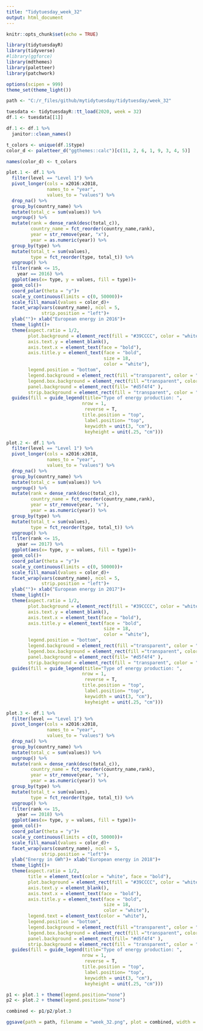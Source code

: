 ```yaml
---
title: "Tidytuesday_week_32"
output: html_document
---
```


```r
knitr::opts_chunk$set(echo = TRUE)
```

```r
library(tidytuesdayR)
library(tidyverse)
#library(ggforce)
library(mdthemes)
library(paletteer)
library(patchwork)

options(scipen = 999)
theme_set(theme_light())

path <- "C:/r_files/github/mytidytuesday/tidytuesday/week_32"
```

```r
tuesdata <- tidytuesdayR::tt_load(2020, week = 32)
df.1 <- tuesdata[[1]]

df.1 <- df.1 %>% 
  janitor::clean_names()

t_colors <- unique(df.1$type)
color_d <- paletteer_d("ggthemes::calc")[c(11, 2, 6, 1, 9, 3, 4, 5)]

names(color_d) <- t_colors
```

```r
plot.1 <- df.1 %>% 
  filter(level == "Level 1") %>% 
  pivot_longer(cols = x2016:x2018, 
               names_to = "year", 
               values_to = "values") %>% 
  drop_na() %>% 
  group_by(country_name) %>% 
  mutate(total_c = sum(values)) %>% 
  ungroup() %>% 
  mutate(rank = dense_rank(desc(total_c)),
         country_name = fct_reorder(country_name,rank),
         year = str_remove(year, "x"),
         year = as.numeric(year)) %>%
  group_by(type) %>% 
  mutate(total_t = sum(values),
         type = fct_reorder(type, total_t)) %>% 
  ungroup() %>% 
  filter(rank <= 15,
    year == 2016) %>% 
  ggplot(aes(x= type, y = values, fill = type))+
  geom_col()+
  coord_polar(theta = "y")+
  scale_y_continuous(limits = c(0, 50000))+
  scale_fill_manual(values = color_d)+
  facet_wrap(vars(country_name), ncol = 5, 
             strip.position = "left")+
  ylab("")+ xlab("European energy in 2016")+
  theme_light()+
  theme(aspect.ratio = 1/2,
        plot.background = element_rect(fill = "#39CCCC", color = "white"),
        axis.text.y = element_blank(),
        axis.text.x = element_text(face = "bold"),
        axis.title.y = element_text(face = "bold", 
                                    size = 18,
                                    color = "white"),
        legend.position = "bottom",
        legend.background = element_rect(fill ="transparent", color = "transparent"),
        legend.box.background = element_rect(fill ="transparent", color = "transparent"),
        panel.background = element_rect(fill= "#d5f4f4" ),
        strip.background = element_rect(fill = "transparent", color = "transparent"))+
  guides(fill = guide_legend(title="Type of energy production: ",
                            nrow = 1, 
                             reverse = T,
                            title.position = "top",
                             label.position= "top",
                             keywidth = unit(3, "cm"),
                             keyheight = unit(.25, "cm")))
```

```r
plot.2 <- df.1 %>% 
  filter(level == "Level 1") %>% 
  pivot_longer(cols = x2016:x2018, 
               names_to = "year", 
               values_to = "values") %>% 
  drop_na() %>% 
  group_by(country_name) %>% 
  mutate(total_c = sum(values)) %>% 
  ungroup() %>% 
  mutate(rank = dense_rank(desc(total_c)),
         country_name = fct_reorder(country_name,rank),
         year = str_remove(year, "x"),
         year = as.numeric(year)) %>%
  group_by(type) %>% 
  mutate(total_t = sum(values),
         type = fct_reorder(type, total_t)) %>% 
  ungroup() %>% 
  filter(rank <= 15,
    year == 2017) %>% 
  ggplot(aes(x= type, y = values, fill = type))+
  geom_col()+
  coord_polar(theta = "y")+
  scale_y_continuous(limits = c(0, 50000))+
  scale_fill_manual(values = color_d)+
  facet_wrap(vars(country_name), ncol = 5, 
             strip.position = "left")+
  ylab("")+ xlab("European energy in 2017")+
  theme_light()+
  theme(aspect.ratio = 1/2,
        plot.background = element_rect(fill = "#39CCCC", color = "white"),
        axis.text.y = element_blank(),
        axis.text.x = element_text(face = "bold"),
        axis.title.y = element_text(face = "bold", 
                                    size = 18,
                                    color = "white"),
        legend.position = "bottom",
        legend.background = element_rect(fill ="transparent", color = "transparent"),
        legend.box.background = element_rect(fill ="transparent", color = "transparent"),
        panel.background = element_rect(fill= "#d5f4f4" ),
        strip.background = element_rect(fill = "transparent", color = "transparent"))+
  guides(fill = guide_legend(title="Type of energy production: ",
                            nrow = 1, 
                             reverse = T,
                            title.position = "top",
                             label.position= "top",
                             keywidth = unit(3, "cm"),
                             keyheight = unit(.25, "cm")))
```

```r
plot.3 <- df.1 %>% 
  filter(level == "Level 1") %>% 
  pivot_longer(cols = x2016:x2018, 
               names_to = "year", 
               values_to = "values") %>% 
  drop_na() %>% 
  group_by(country_name) %>% 
  mutate(total_c = sum(values)) %>% 
  ungroup() %>% 
  mutate(rank = dense_rank(desc(total_c)),
         country_name = fct_reorder(country_name,rank),
         year = str_remove(year, "x"),
         year = as.numeric(year)) %>%
  group_by(type) %>% 
  mutate(total_t = sum(values),
         type = fct_reorder(type, total_t)) %>% 
  ungroup() %>% 
  filter(rank <= 15,
    year == 2018) %>% 
  ggplot(aes(x= type, y = values, fill = type))+
  geom_col()+
  coord_polar(theta = "y")+
  scale_y_continuous(limits = c(0, 50000))+
  scale_fill_manual(values = color_d)+
  facet_wrap(vars(country_name), ncol = 5, 
             strip.position = "left")+
  ylab("Energy in GWh")+ xlab("European energy in 2018")+
  theme_light()+
  theme(aspect.ratio = 1/2,
        title = element_text(color = "white", face = "bold"),
        plot.background = element_rect(fill = "#39CCCC", color = "white"),
        axis.text.y = element_blank(),
        axis.text.x = element_text(face = "bold"),
        axis.title.y = element_text(face = "bold", 
                                    size = 18,
                                    color = "white"),
        legend.text = element_text(color = "white"),
        legend.position = "bottom",
        legend.background = element_rect(fill ="transparent", color = "transparent"),
        legend.box.background = element_rect(fill ="transparent", color = "transparent"),
        panel.background = element_rect(fill= "#d5f4f4" ),
        strip.background = element_rect(fill = "transparent", color = "transparent"))+
  guides(fill = guide_legend(title="Type of energy production: ",
                            nrow = 1, 
                             reverse = T,
                            title.position = "top",
                             label.position= "top",
                             keywidth = unit(3, "cm"),
                             keyheight = unit(.25, "cm")))
```

```r
p1 <- plot.1 + theme(legend.position="none")
p2 <- plot.2 + theme(legend.position="none")

combined <- p1/p2/plot.3
```

```r
ggsave(path = path, filename = "week_32.png", plot = combined, width = 30, height = 30, units = "cm")
```

